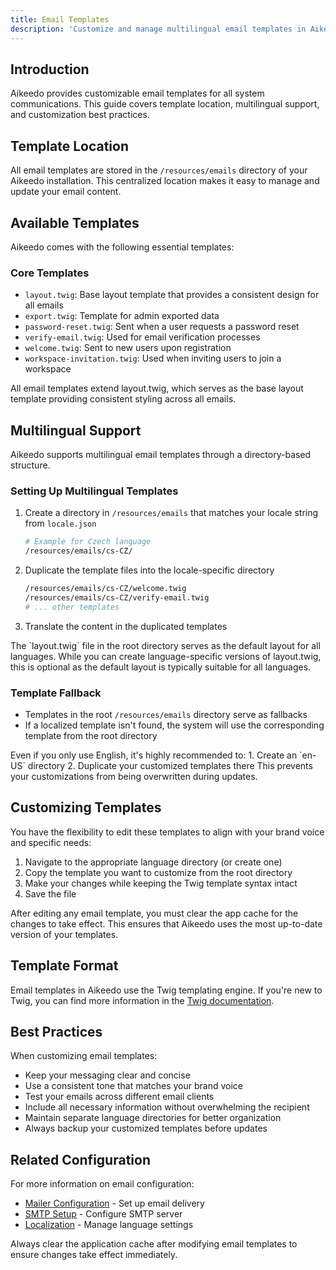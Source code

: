 ```yaml
---
title: Email Templates
description: 'Customize and manage multilingual email templates in Aikeedo including welcome emails, password resets, and workspace invitations using Twig templating.'
---
```


## Introduction

Aikeedo provides customizable email templates for all system communications. This guide covers template location, multilingual support, and customization best practices.

## Template Location

All email templates are stored in the `/resources/emails` directory of your Aikeedo installation. This centralized location makes it easy to manage and update your email content.

## Available Templates

Aikeedo comes with the following essential templates:

### Core Templates
- `layout.twig`: Base layout template that provides a consistent design for all emails
- `export.twig`: Template for admin exported data
- `password-reset.twig`: Sent when a user requests a password reset
- `verify-email.twig`: Used for email verification processes
- `welcome.twig`: Sent to new users upon registration
- `workspace-invitation.twig`: Used when inviting users to join a workspace

<Note>
  All email templates extend layout.twig, which serves as the base layout template providing consistent styling across all emails.
</Note>

## Multilingual Support

Aikeedo supports multilingual email templates through a directory-based structure.

### Setting Up Multilingual Templates

1. Create a directory in `/resources/emails` that matches your locale string from `locale.json`
   ```bash
   # Example for Czech language
   /resources/emails/cs-CZ/
   ```

2. Duplicate the template files into the locale-specific directory
   ```bash
   /resources/emails/cs-CZ/welcome.twig
   /resources/emails/cs-CZ/verify-email.twig
   # ... other templates
   ```

3. Translate the content in the duplicated templates

<Note>
  The `layout.twig` file in the root directory serves as the default layout for all languages. While you can create language-specific versions of layout.twig, this is optional as the default layout is typically suitable for all languages.
</Note>

### Template Fallback

- Templates in the root `/resources/emails` directory serve as fallbacks
- If a localized template isn't found, the system will use the corresponding template from the root directory

<Warning>
  Even if you only use English, it's highly recommended to:
  1. Create an `en-US` directory
  2. Duplicate your customized templates there
  This prevents your customizations from being overwritten during updates.
</Warning>

## Customizing Templates

You have the flexibility to edit these templates to align with your brand voice and specific needs:

1. Navigate to the appropriate language directory (or create one)
2. Copy the template you want to customize from the root directory
3. Make your changes while keeping the Twig template syntax intact
4. Save the file

<Note>
  After editing any email template, you must clear the app cache for the changes to take effect. This ensures that Aikeedo uses the most up-to-date version of your templates.
</Note>

## Template Format

Email templates in Aikeedo use the Twig templating engine. If you're new to Twig, you can find more information in the [Twig documentation](https://twig.symfony.com/doc/3.x/).

## Best Practices

When customizing email templates:

- Keep your messaging clear and concise
- Use a consistent tone that matches your brand voice
- Test your emails across different email clients
- Include all necessary information without overwhelming the recipient
- Maintain separate language directories for better organization
- Always backup your customized templates before updates

## Related Configuration

For more information on email configuration:

- [Mailer Configuration](/email/mailer) - Set up email delivery
- [SMTP Setup](/email/smtp) - Configure SMTP server
- [Localization](/advanced/localization) - Manage language settings

<Tip>
Always clear the application cache after modifying email templates to ensure changes take effect immediately.
</Tip>



